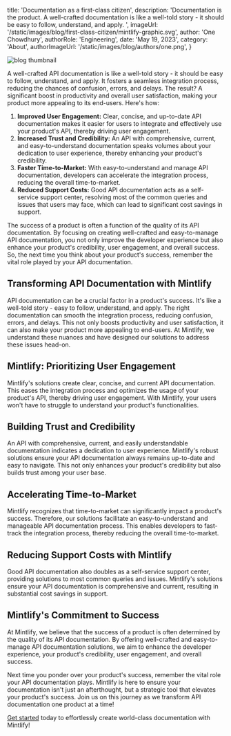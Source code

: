 
  title: 'Documentation as a first-class citizen',
  description:
    'Documentation is the product. A well-crafted documentation is like a well-told story - it should be easy to follow, understand, and apply. ',
  imageUrl: '/static/images/blog/first-class-citizen/mintlify-graphic.svg',
  author: 'One Chowdhury',
  authorRole: 'Engineering',
  date: 'May 19, 2023',
  category: 'About',
  authorImageUrl: '/static/images/blog/authors/one.png',
}


<img
  src="/static/images/blog/first-class-citizen/mintlify-graphic.svg"
  alt="blog thumbnail"
  className="w-full rounded-md"
/>

A well-crafted API documentation is like a well-told story - it should be easy to
follow, understand, and apply. It fosters a seamless integration process, reducing
the chances of confusion, errors, and delays. The result? A significant boost in
productivity and overall user satisfaction, making your product more appealing to
its end-users. Here's how:

1. **Improved User Engagement:** Clear, concise, and up-to-date API documentation makes it easier for users to integrate and effectively use your product's API, thereby driving user engagement.
2. **Increased Trust and Credibility:** An API with comprehensive, current, and easy-to-understand documentation speaks volumes about your dedication to user experience, thereby enhancing your product's credibility.
3. **Faster Time-to-Market:** With easy-to-understand and manage API documentation, developers can accelerate the integration process, reducing the overall time-to-market.
4. **Reduced Support Costs:** Good API documentation acts as a self-service support center, resolving most of the common queries and issues that users may face, which can lead to significant cost savings in support.

The success of a product is often a function of the quality of its API documentation. By focusing on creating well-crafted and easy-to-manage API documentation, you not only improve the developer experience but also enhance your product's credibility, user engagement, and overall success. So, the next time you think about your product's success, remember the vital role played by your API documentation.

## Transforming API Documentation with Mintlify

API documentation can be a crucial factor in a product's success. It's like a well-told story - easy to follow, understand, and apply. The right documentation can smooth the integration process, reducing confusion, errors, and delays. This not only boosts productivity and user satisfaction, it can also make your product more appealing to end-users. At Mintlify, we understand these nuances and have designed our solutions to address these issues head-on.

## Mintlify: Prioritizing User Engagement

Mintlify's solutions create clear, concise, and current API documentation. This eases the integration process and optimizes the usage of your product's API, thereby driving user engagement. With Mintlify, your users won't have to struggle to understand your product's functionalities.

## Building Trust and Credibility

An API with comprehensive, current, and easily understandable documentation indicates a dedication to user experience. Mintlify's robust solutions ensure your API documentation always remains up-to-date and easy to navigate. This not only enhances your product's credibility but also builds trust among your user base.

## Accelerating Time-to-Market

Mintlify recognizes that time-to-market can significantly impact a product's success. Therefore, our solutions facilitate an easy-to-understand and manageable API documentation process. This enables developers to fast-track the integration process, thereby reducing the overall time-to-market.

## Reducing Support Costs with Mintlify

Good API documentation also doubles as a self-service support center, providing solutions to most common queries and issues. Mintlify's solutions ensure your API documentation is comprehensive and current, resulting in substantial cost savings in support.

## Mintlify's Commitment to Success

At Mintlify, we believe that the success of a product is often determined by the quality of its API documentation. By offering well-crafted and easy-to-manage API documentation solutions, we aim to enhance the developer experience, your product's credibility, user engagement, and overall success.

Next time you ponder over your product's success, remember the vital role your API documentation plays. Mintlify is here to ensure your documentation isn't just an afterthought, but a strategic tool that elevates your product's success. Join us on this journey as we transform API documentation one product at a time!

[Get started](/start) today to effortlessly create world-class documentation with Mintlify!
